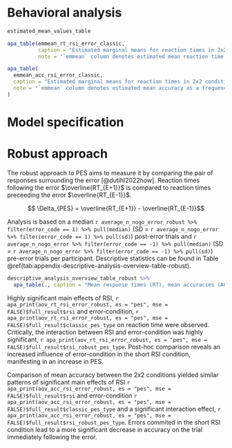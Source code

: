 <!-- First level headers create new appendix section and a label "Appendix N" -->
# Behavioral analysis
```r
estimated_mean_values_table
```

```r
apa_table(emmean_rt_rsi_error_classic,
          caption = "Estimated marginal means for reaction times in 2x2 conditions",
          note = "`emmean` column denotes estimated mean reaction time in seconds. Confidence level (CL) is set at 95%")
```

```r
apa_table(
  emmean_acc_rsi_error_classic,
  caption = "Estimated marginal means for reaction times in 2x2 conditions",
  note = "`emmean` column denotes estimated mean accuracy as a frequency. Confidence level (CL) is set at 95%"
)
```

# Model specification

# Robust approach
The robust approach to PES aims to measure it by comparing the pair of responses surrounding the error [@dutihl2022how]. Reaction times following the error $\overline{RT_{E+1}}$ is compared to reaction times preceeding the error $\overline{RT_{E-1}}$.

$$ \Delta_{PES} = \overline{RT_{E+1}} - \overline{RT_{E-1}}$$

Analysis is based on a median `r average_n_nogo_error_robust %>% filter(error_code == 1) %>% pull(median)` (SD = `r average_n_nogo_error %>% filter(error_code == 1) %>% pull(sd)`) post-error trials and `r average_n_nogo_error %>% filter(error_code == -1) %>% pull(median)` (SD = `r average_n_nogo_error %>% filter(error_code == -1) %>% pull(sd)`) pre-error trials per participant. Descriptive statistics can be found in Table \@ref(tab:appendix-descriptive-analysis-overview-table-robust).

```r
descriptive_analysis_overview_table_robust %>% 
  apa_table(., caption = "Mean response times (RT), mean accuracies (ACC) by condition", note = "SDs in parentheses. RSI = response stimulus interval. Error-condition denotes E-1 if the following trial is a NoGo-error, E if the trial itself is the error and E+1 if there was an erroneous response to the previous NoGo trial.")
```

Highly significant main effects of RSI, `r apa_print(aov_rt_rsi_error_robust, es = "pes", mse = FALSE)$full_result$rsi` and error-condition, `r apa_print(aov_rt_rsi_error_robust, es = "pes", mse = FALSE)$full_result$classic_pes_type` on reaction time were observed. Critically, the interaction between RSI and error-condition was highly significant, `r apa_print(aov_rt_rsi_error_robust, es = "pes", mse = FALSE)$full_result$rsi_robust_pes_type`. Post-hoc comparison reveals an increased influence of error-condition in the short RSI condition, manifesting in an increase in PES.

Comparison of mean accuracy between the 2x2 conditions yielded similar patterns of significant main effects of RSI `r apa_print(aov_acc_rsi_error_robust, es = "pes", mse = FALSE)$full_result$rsi` and error-condition `r apa_print(aov_acc_rsi_error_robust, es = "pes", mse = FALSE)$full_result$classic_pes_type` and a significant interaction effect, `r apa_print(aov_acc_rsi_error_robust, es = "pes", mse = FALSE)$full_result$rsi_robust_pes_type`. Errors commited in the short RSI condition lead to a more significant decrease in accuracy on the trial immediately following the error.
